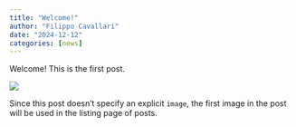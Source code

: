 ```yaml
---
title: "Welcome!"
author: "Filippo Cavallari"
date: "2024-12-12"
categories: [news]
---
```


Welcome! This is the first post.

![](thumbnail.jpg)

Since this post doesn't specify an explicit `image`, the first image in the post will be used in the listing page of posts.
